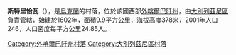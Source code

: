 {{coord|48|57|43|N|22|29|29|E|scale:30000|display=title}}

'''斯特里恰瓦'''（{{lang-uk|Стричава}}），是[[烏克蘭|烏克蘭]]的村落，位於該國西部[[外喀爾巴阡州|外喀爾巴阡州]]，由[[大別列茲尼區|大別列茲尼區]]負責管轄，始建於1602年，面積9.9平方公里，海拔高度378米，2001年人口246，人口密度每平方公里24.85人。

{{DEFAULTSORT:Стричава}}

[[Category:外喀爾巴阡州村落|Category:外喀爾巴阡州村落]]
[[Category:大別列茲尼區村落|Category:大別列茲尼區村落]]


{{Zakarpattia-geo-stub}}